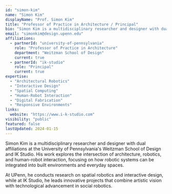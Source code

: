 ```yaml
---
id: "simon-kim"
name: "Simon Kim"
displayName: "Prof. Simon Kim"
title: "Professor of Practice in Architecture / Principal"
bio: "Simon Kim is a multidisciplinary researcher and designer with dual affiliations at the University of Pennsylvania's Weitzman School of Design and IK Studio. His work explores the intersection of architecture, robotics, and human-robot interaction, focusing on how robotic systems can be integrated into built environments and everyday spaces."
email: "simonkim@design.upenn.edu"
affiliations:
  - partnerId: "university-of-pennsylvania"
    role: "Professor of Practice in Architecture"
    department: "Weitzman School of Design"
    current: true
  - partnerId: "ik-studio"
    role: "Principal"
    current: true
expertise:
  - "Architectural Robotics"
  - "Interactive Design"
  - "Spatial Computing"
  - "Human-Robot Interaction"
  - "Digital Fabrication"
  - "Responsive Environments"
links:
  website: "https://www.i-k-studio.com"
visibility: "public"
featured: false
lastUpdated: 2024-01-15
---
```


Simon Kim is a multidisciplinary researcher and designer with dual affiliations at the University of Pennsylvania's Weitzman School of Design and IK Studio. His work explores the intersection of architecture, robotics, and human-robot interaction, focusing on how robotic systems can be integrated into built environments and everyday spaces.

At UPenn, he conducts research on spatial robotics and interactive design, while at IK Studio, he leads innovative projects that combine artistic vision with technological advancement in social robotics.
